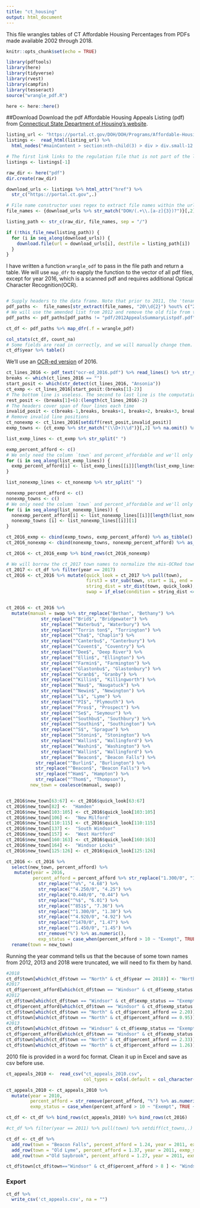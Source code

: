 ```yaml
---
title: "ct_housing"
output: html_document
---
```

This file wrangles tables of CT Affordable Housing Percentages from PDFs made available 2002 through 2018.
```r
knitr::opts_chunk$set(echo = TRUE)
```

```r
library(pdftools)
library(here)
library(tidyverse)
library(rvest)
library(campfin)
library(tesseract)
source("wrangle_pdf.R")
```
```r
here <- here::here()
```

##Download
Download the pdf Affordable Housing Appeals Listing (pdf) from [Connecticut State
Department of Housing's website](https://portal.ct.gov/DOH/DOH/Programs/Affordable-Housing-Appeals-Listing). 

```r
listing_url <- "https://portal.ct.gov/DOH/DOH/Programs/Affordable-Housing-Appeals-Listing"
listings <-  read_html(listing_url) %>% 
  html_nodes("#mainContent > section:nth-child(3) > div > div.small-12.medium-8.columns > div > p:nth-child(27) > span > a")

# The first link links to the regulation file that is not part of the list.
listings <- listings[-1]

raw_dir <- here("pdf")
dir.create(raw_dir)

download_urls <- listings %>% html_attr("href") %>% 
  str_c("https://portal.ct.gov",.)

# File name constructor uses regex to extract file names within the urls.
file_names <- {download_urls %>% str_match("DOH/(.+\\.[a-z]{3})?")}[,2]

listing_path <- str_c(raw_dir, file_names, sep = "/")

```

```r
if (!this_file_new(listing_path)) {
  for (i in seq_along(download_urls)) {
    download.file(url = download_urls[i], destfile = listing_path[i])
  } 
}
```

I have written a function `wrangle_odf` to pass in the file path and return a table. We will use `map_dfr` to eapply the function to the vector of all pdf files, except for year 2016, which is a scanned pdf and requires additional Optical Character Recognition(OCR).

```r
```

```r
# Supply headers to the data frame. Note that prior to 2011, the 'tenant_rental_assisted' column didn't exist. 
pdf_paths <-  file_names[str_extract(file_names, "20\\d{2}") %out% c("2010", "2016")] %>% basename() %>%  str_c('pdf/',.)
# We will use the amended list from 2012 and remove the old file from the list 
pdf_paths <- pdf_paths[pdf_paths != "pdf/2012AppealsSummaryListpdf.pdf"]

ct_df <- pdf_paths %>% map_dfr(.f = wrangle_pdf)

col_stats(ct_df, count_na)
# Some fields are read in correctly, and we will manually change them. 
ct_df$year %>% table()
```
We'll use an [OCR-ed version](https://ocr.space/) of 2016.
```r
ct_lines_2016 <- pdf_text("ocr-ed_2016.pdf") %>% read_lines() %>% str_squish()
breaks <- which(ct_lines_2016 == "")
start_posit <- which(str_detect(ct_lines_2016, "Ansonia"))
ct_exmp <- ct_lines_2016[start_posit:(breaks[1]-2)]
# The bottom line is useless. The second to last line is the computation of total, which we don't really need.
rest_posit <- (breaks[1]+6):(length(ct_lines_2016)-2)
# The headers cover span of four lines each time
invalid_posit <- c(breaks-1,breaks, breaks+1, breaks+2, breaks+3, breaks+4, breaks+5)
# Remove invalid line positions
ct_nonexmp <- ct_lines_2016[setdiff(rest_posit,invalid_posit)] 
exmp_towns <- {ct_exmp %>% str_match("(\\D+)\\d")}[,2] %>% na.omit() %>% trimws()

list_exmp_lines <- ct_exmp %>% str_split(" ") 

exmp_percent_afford <- c()
# We only need the column `town` and percent_affordable and we'll only extract those fields. This chunk extracts the last element of a list.
for (i in seq_along(list_exmp_lines)) {
  exmp_percent_afford[i] <- list_exmp_lines[[i]][length(list_exmp_lines[[i]])] 
}

list_nonexmp_lines <- ct_nonexmp %>% str_split(" ") 

nonexmp_percent_afford <- c()
nonexmp_towns <- c()
# We only need the column `town` and percent_affordable and we'll only extract those fields. This chunk extracts the last element of a list.
for (i in seq_along(list_nonexmp_lines)) {
  nonexmp_percent_afford[i] <- list_nonexmp_lines[[i]][length(list_nonexmp_lines[[i]])] 
  nonexmp_towns [i] <- list_nonexmp_lines[[i]][1] 
}

ct_2016_exmp <- cbind(exmp_towns, exmp_percent_afford) %>% as_tibble() %>% rename(town = exmp_towns, percent_afford = exmp_percent_afford)
ct_2016_nonexmp <- cbind(nonexmp_towns, nonexmp_percent_afford) %>% as_tibble() %>% rename(town = nonexmp_towns, percent_afford = nonexmp_percent_afford)

ct_2016 <- ct_2016_exmp %>% bind_rows(ct_2016_nonexmp)

# We will borrow the ct_2017 town names to normalize the mis-OCRed town names.
ct_2017 <- ct_df %>% filter(year == 2017)
ct_2016 <- ct_2016 %>% mutate(quick_look = ct_2017 %>% pull(town), 
                              first3 = str_sub(town, start = 1L, end = 3L),
                              string_dist = str_dist(town, quick_look),
                              swap = if_else(condition = string_dist <4 & first3 == str_sub(quick_look, start = 1L, end = 3L), true = quick_look, false = town))


ct_2016 <- ct_2016 %>% 
  mutate(manual = swap %>% str_replace("Bethan", "Bethany") %>% 
             str_replace("^Brid$", "Bridgewater") %>% 
             str_replace("^Waterbu$", "Waterbury") %>% 
             str_replace("^Torrin ton$", "Torrington") %>% 
             str_replace("^Cha$", "Chaplin") %>% 
             str_replace("^Canterbu$", "Canterbury") %>% 
             str_replace("^Covent$", "Coventry") %>% 
             str_replace("^Dee$", "Deep River") %>% 
             str_replace("^Ellin$", "Ellington") %>% 
             str_replace("^Farmin$", "Farmington") %>% 
             str_replace("^Glastonbu$", "Glastonbury") %>% 
             str_replace("^Granb$", "Granby") %>% 
             str_replace("^Killin$", "Killingworth") %>% 
             str_replace("^Nau$", "Naugatuck") %>% 
             str_replace("^Newin$", "Newington") %>% 
             str_replace("^L$", "Lyme") %>% 
             str_replace("^PI$", "Plymouth") %>% 
             str_replace("^Pros$", "Prospect") %>% 
             str_replace("^Se$", "Seymour") %>%
             str_replace("^Southbu$", "Southbury") %>% 
             str_replace("^Southin$", "Southington") %>% 
             str_replace("^S$", "Sprague") %>% 
             str_replace("^Stonin$", "Stonington") %>% 
             str_replace("^Wallin$", "Wallingford") %>% 
             str_replace("^Washin$", "Washington") %>% 
             str_replace("^Wallin$", "Wallingford") %>% 
             str_replace("^Beacon$", "Beacon Falls") %>%
           str_replace("^Burlin$", "Burlington") %>%
           str_replace("^Beacon$", "Beacon Falls") %>%
           str_replace("^Ham$", "Hampton") %>%
           str_replace("^Thom$", "Thompson"),
         new_town = coalesce(manual, swap))


ct_2016$new_town[63:67] <- ct_2016$quick_look[63:67]
ct_2016$new_town[82] <-  "Hamden"
ct_2016$new_town[103:105] <- ct_2016$quick_look[103:105]
ct_2016$new_town[106] <-  "New Milford"
ct_2016$new_town[110:115] <- ct_2016$quick_look[110:115]
ct_2016$new_town[137] <-  "South Windsor"
ct_2016$new_town[157] <-  "West Hartford"
ct_2016$new_town[160:163] <- ct_2016$quick_look[160:163]
ct_2016$new_town[164] <-  "Windsor Locks"
ct_2016$new_town[125:126] <- ct_2016$quick_look[125:126]

ct_2016 <- ct_2016 %>%
  select(new_town, percent_afford) %>% 
   mutate(year = 2016,
          percent_afford = percent_afford %>% str_replace("1.300/0", "1.30") %>% 
            str_replace("^o%", "4.68") %>% 
            str_replace("^4.250/0", "4.25") %>% 
            str_replace("O.440/0", "0.44") %>% 
            str_replace("^%$", "6.01") %>% 
            str_replace("^851$", "7.36") %>% 
            str_replace("^1.300/0", "1.30") %>%
            str_replace("^4.920/0", "4.92") %>%
            str_replace("^1470/0", "1.47") %>%
            str_replace("^1.450/0", "1.45") %>%
            str_remove("%") %>% as.numeric(),
            exp_status = case_when(percent_afford > 10 ~ "Exempt", TRUE ~ "Non-Exempt")) %>% 
  rename(town = new_town)

```

Running the year command tells us that the because of some town names from 2012, 2013 and 2018 were truncated, we will need to fix them by hand. 
```r
#2018
ct_df$town[which(ct_df$town == "North" & ct_df$year == 2018)] <- "North Stonington"
#2017
ct_df$percent_afford[which(ct_df$town == "Windsor" & ct_df$exmp_status == "Exempt" & ct_df$year == 2012)] <- 9.15
#2012
ct_df$town[which(ct_df$town == "Windsor" & ct_df$exmp_status == "Exempt")] <- "Windsor Locks"
ct_df$percent_afford[which(ct_df$town == "Windsor" & ct_df$exmp_status == "Exempt" & ct_df$year == 2012)] <- 9.15
ct_df$town[which(ct_df$town == "North" & ct_df$percent_afford == 2.20)] <- "North Branford"
ct_df$town[which(ct_df$town == "North" & ct_df$percent_afford == 0.95)] <- "North Stonington"
#2013
ct_df$town[which(ct_df$town == "Windsor" & ct_df$exmp_status == "Exempt")] <- "Windsor Locks"
ct_df$percent_afford[which(ct_df$town == "Windsor" & ct_df$exmp_status == "Exempt" & ct_df$year == 2013)] <- 9.25
ct_df$town[which(ct_df$town == "North" & ct_df$percent_afford == 2.33)] <- "North Branford"
ct_df$town[which(ct_df$town == "North" & ct_df$percent_afford == 1.26)] <- "North Stonington"
```

2010 file is provided in a word foc format. Clean it up in Excel and save as csv before use.
```r
ct_appeals_2010 <-  read_csv("ct_appeals_2010.csv", 
                             col_types = cols(.default = col_character()))

ct_appeals_2010 <- ct_appeals_2010 %>% 
  mutate(year = 2010,
         percent_afford = str_remove(percent_afford, "%") %>% as.numeric(),
         exmp_status = case_when(percent_afford > 10 ~ "Exempt", TRUE ~ "Non-Exempt"))

ct_df <- ct_df %>% bind_rows(ct_appeals_2010) %>% bind_rows(ct_2016)

#ct_df %>% filter(year == 2011) %>% pull(town) %>% setdiff(ct_towns,.) 

ct_df <- ct_df %>% 
  add_row(town = "Beacon Falls", percent_afford = 1.24, year = 2011, exmp_status = "Non-Exempt") %>% 
  add_row(town = "Old Lyme", percent_afford = 1.37, year = 2011, exmp_status = "Non-Exempt") %>% 
  add_row(town ="Old Saybrook", percent_afford = 1.27, year = 2011, exmp_status = "Non-Exempt")

ct_df$town[ct_df$town=="Windsor" & ct_df$percent_afford > 8 ] <- "Windsor Locks"
```



### Export
```r
ct_df %>% 
  write_csv('ct_appeals.csv', na = "")
```


